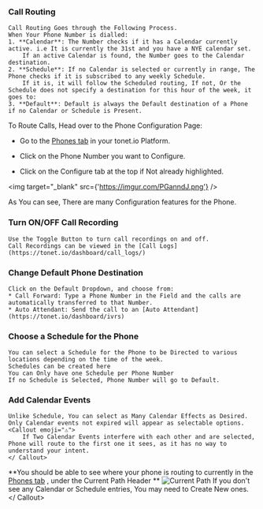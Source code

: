 
### Call Routing
    Call Routing Goes through the Following Process.
    When Your Phone Number is dialled:    
    1. **Calendar**: The Number checks if it has a Calendar currently active. i.e It is currently the 31st and you have a NYE calendar set.  
        If an active Calendar is found, the Number goes to the Calendar destination.
    2. **Schedule**: If no Calendar is selected or currently in range, The Phone checks if it is subscribed to any weekly Schedule. 
        If it is, it will follow the Scheduled routing, If not, Or the Schedule does not specify a destination for this hour of the week, it goes to:
    3. **Default**: Default is always the Default destination of a Phone if no Calendar or Schedule is Present.    

To Route Calls, Head over to the Phone Configuration Page: 

* Go to the [Phones tab](https://tonet.io/dashboard/phones) in your tonet.io Platform.  

* Click on the Phone Number you want to Configure.  

* Click on the Configure tab at the top if Not already highlighted. 

<img target="_blank" src={'https://imgur.com/PGanndJ.png'} />


As You can see, There are many Configuration features for the Phone.

### Turn ON/OFF Call Recording
    Use the Toggle Button to turn call recordings on and off. 
    Call Recordings can be viewed in the [Call Logs](https://tonet.io/dashboard/call_logs/)
### Change Default Phone Destination
    Click on the Default Dropdown, and choose from:  
    * Call Forward: Type a Phone Number in the Field and the calls are automatically transferred to that Number.
    * Auto Attendant: Send the call to an [Auto Attendant](https://tonet.io/dashboard/ivrs) 
### Choose a Schedule for the Phone
    You can select a Schedule for the Phone to be Directed to various locations depending on the time of the week.  
    Schedules can be created here    
    You can Only have one Schedule per Phone Number  
    If no Schedule is Selected, Phone Number will go to Default.
### Add Calendar Events
    Unlike Schedule, You can select as Many Calendar Effects as Desired. Only Calendar events not expired will appear as selectable options.
    <Callout emoji="⚠">
        If Two Calendar Events interfere with each other and are selected, Phone will route to the first one it sees, as it has no way to understand your intent.  
    </ Callout>  
**You should be able to see where your phone is routing to currently in the [Phones tab](https://tonet.io/dashboard/phones) , under the Current Path Header **
![Current Path](https://imgur.com/Vu3RSUU.png)
    <Callout emoji="⚠">
        If you don't see any Calendar or Schedule entries, You may need to Create New ones.
    </ Callout>
